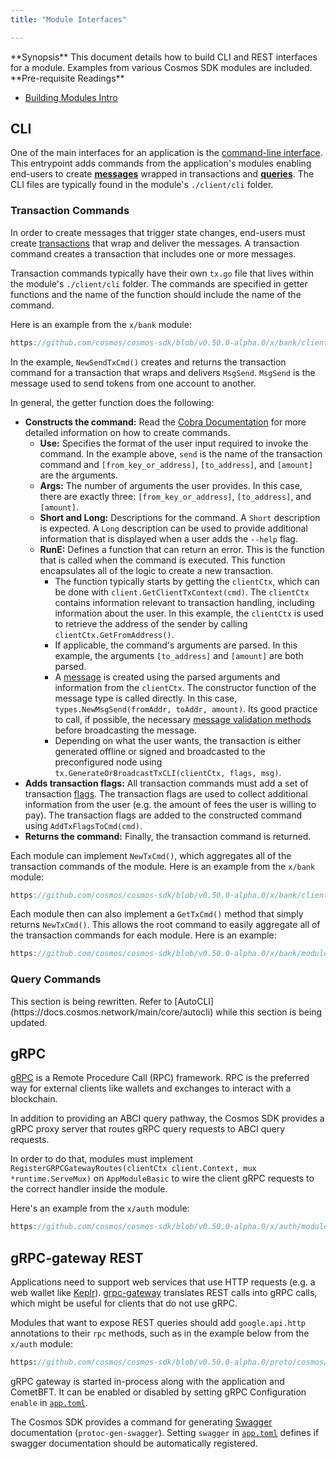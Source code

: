 ```yaml
---
title: "Module Interfaces"

---
```



<Info>
**Synopsis**
This document details how to build CLI and REST interfaces for a module. Examples from various Cosmos SDK modules are included.
</Info>

<Info>
**Pre-requisite Readings**

* [Building Modules Intro](./00-intro.md)

</Info>

## CLI

One of the main interfaces for an application is the [command-line interface](../../learn/advanced/07-cli.md). This entrypoint adds commands from the application's modules enabling end-users to create [**messages**](/docs/sdk/v0.53/02-messages-and-queries.md#messages) wrapped in transactions and [**queries**](/docs/sdk/v0.53/02-messages-and-queries.md#queries). The CLI files are typically found in the module's `./client/cli` folder.

### Transaction Commands

In order to create messages that trigger state changes, end-users must create [transactions](../../learn/advanced/01-transactions.md) that wrap and deliver the messages. A transaction command creates a transaction that includes one or more messages.

Transaction commands typically have their own `tx.go` file that lives within the module's `./client/cli` folder. The commands are specified in getter functions and the name of the function should include the name of the command.

Here is an example from the `x/bank` module:

```go reference
https://github.com/cosmos/cosmos-sdk/blob/v0.50.0-alpha.0/x/bank/client/cli/tx.go#L37-L76
```

In the example, `NewSendTxCmd()` creates and returns the transaction command for a transaction that wraps and delivers `MsgSend`. `MsgSend` is the message used to send tokens from one account to another.

In general, the getter function does the following:

* **Constructs the command:** Read the [Cobra Documentation](https://pkg.go.dev/github.com/spf13/cobra) for more detailed information on how to create commands.
    * **Use:** Specifies the format of the user input required to invoke the command. In the example above, `send` is the name of the transaction command and `[from_key_or_address]`, `[to_address]`, and `[amount]` are the arguments.
    * **Args:** The number of arguments the user provides. In this case, there are exactly three: `[from_key_or_address]`, `[to_address]`, and `[amount]`.
    * **Short and Long:** Descriptions for the command. A `Short` description is expected. A `Long` description can be used to provide additional information that is displayed when a user adds the `--help` flag.
    * **RunE:** Defines a function that can return an error. This is the function that is called when the command is executed. This function encapsulates all of the logic to create a new transaction.
        * The function typically starts by getting the `clientCtx`, which can be done with `client.GetClientTxContext(cmd)`. The `clientCtx` contains information relevant to transaction handling, including information about the user. In this example, the `clientCtx` is used to retrieve the address of the sender by calling `clientCtx.GetFromAddress()`.
        * If applicable, the command's arguments are parsed. In this example, the arguments `[to_address]` and `[amount]` are both parsed.
        * A [message](/docs/sdk/v0.53/02-messages-and-queries.md) is created using the parsed arguments and information from the `clientCtx`. The constructor function of the message type is called directly. In this case, `types.NewMsgSend(fromAddr, toAddr, amount)`. Its good practice to call, if possible, the necessary [message validation methods](../building-modules/03-msg-services.md#Validation) before broadcasting the message.
        * Depending on what the user wants, the transaction is either generated offline or signed and broadcasted to the preconfigured node using `tx.GenerateOrBroadcastTxCLI(clientCtx, flags, msg)`.
* **Adds transaction flags:** All transaction commands must add a set of transaction [flags](#flags). The transaction flags are used to collect additional information from the user (e.g. the amount of fees the user is willing to pay). The transaction flags are added to the constructed command using `AddTxFlagsToCmd(cmd)`.
* **Returns the command:** Finally, the transaction command is returned.

Each module can implement `NewTxCmd()`, which aggregates all of the transaction commands of the module. Here is an example from the `x/bank` module:

```go reference
https://github.com/cosmos/cosmos-sdk/blob/v0.50.0-alpha.0/x/bank/client/cli/tx.go#L20-L35
```

Each module then can also implement a `GetTxCmd()` method that simply returns `NewTxCmd()`. This allows the root command to easily aggregate all of the transaction commands for each module. Here is an example:

```go reference
https://github.com/cosmos/cosmos-sdk/blob/v0.50.0-alpha.0/x/bank/module.go#L84-L86
```

### Query Commands

<Warning>
This section is being rewritten. Refer to [AutoCLI](https://docs.cosmos.network/main/core/autocli) while this section is being updated.
</Warning>

<!-- UPDATE THIS TO AUTOCLI
[Queries](/docs/sdk/v0.53/02-messages-and-queries.md#queries) allow users to gather information about the application or network state; they are routed by the application and processed by the module in which they are defined. Query commands typically have their own `query.go` file in the module's `./client/cli` folder. Like transaction commands, they are specified in getter functions. Here is an example of a query command from the `x/auth` module:

```go reference
https://github.com/cosmos/cosmos-sdk/blob/v0.50.0-alpha.0/x/auth/client/cli/query.go#L86-L128
```

In the example, `GetAccountCmd()` creates and returns a query command that returns the state of an account based on the provided account address.

In general, the getter function does the following:

* **Constructs the command:** Read the [Cobra Documentation](https://pkg.go.dev/github.com/spf13/cobra) for more detailed information on how to create commands.
    * **Use:** Specifies the format of the user input required to invoke the command. In the example above, `account` is the name of the query command and `[address]` is the argument.
    * **Args:** The number of arguments the user provides. In this case, there is exactly one: `[address]`.
    * **Short and Long:** Descriptions for the command. A `Short` description is expected. A `Long` description can be used to provide additional information that is displayed when a user adds the `--help` flag.
    * **RunE:** Defines a function that can return an error. This is the function that is called when the command is executed. This function encapsulates all of the logic to create a new query.
        * The function typically starts by getting the `clientCtx`, which can be done with `client.GetClientQueryContext(cmd)`. The `clientCtx` contains information relevant to query handling.
        * If applicable, the command's arguments are parsed. In this example, the argument `[address]` is parsed.
        * A new `queryClient` is initialized using `NewQueryClient(clientCtx)`. The `queryClient` is then used to call the appropriate [query](/docs/sdk/v0.53/02-messages-and-queries.md#grpc-queries).
        * The `clientCtx.PrintProto` method is used to format the `proto.Message` object so that the results can be printed back to the user.
* **Adds query flags:** All query commands must add a set of query [flags](#flags). The query flags are added to the constructed command using `AddQueryFlagsToCmd(cmd)`.
* **Returns the command:** Finally, the query command is returned.

Each module must implement `GetQueryCmd()`, which aggregates all of the query commands of the module. Here is an example from the `x/auth` module:

```go reference
https://github.com/cosmos/cosmos-sdk/blob/v0.50.0-alpha.0/x/auth/client/cli/query.go#L33-L53
```

Each module must also implement the `GetQueryCmd()` method for `AppModuleBasic` that returns the `GetQueryCmd()` function. This allows for the root command to easily aggregate all of the query commands for each module. Here is an example:

```go reference
https://github.com/cosmos/cosmos-sdk/blob/v0.50.0-alpha.0/x/bank/module.go#L84-L87
```

### Flags

[Flags](../../learn/advanced/07-cli.md#flags) allow users to customize commands. `--fees` and `--gas-prices` are examples of flags that allow users to set the [fees](../../learn/beginner/04-gas-fees.md) and gas prices for their transactions.

Flags that are specific to a module are typically created in a `flags.go` file in the module's `./client/cli` folder. When creating a flag, developers set the value type, the name of the flag, the default value, and a description about the flag. Developers also have the option to mark flags as _required_ so that an error is thrown if the user does not include a value for the flag.

Here is an example that adds the `--from` flag to a command:

```go
cmd.Flags().String(FlagFrom, "", "Name or address of private key with which to sign")
```

In this example, the value of the flag is a `String`, the name of the flag is `from` (the value of the `FlagFrom` constant), the default value of the flag is `""`, and there is a description that will be displayed when a user adds `--help` to the command.

Here is an example that marks the `--from` flag as _required_:

```go
cmd.MarkFlagRequired(FlagFrom)
```

For more detailed information on creating flags, visit the [Cobra Documentation](https://github.com/spf13/cobra).

As mentioned in [transaction commands](#transaction-commands), there is a set of flags that all transaction commands must add. This is done with the `AddTxFlagsToCmd` method defined in the Cosmos SDK's `./client/flags` package.

```go reference
https://github.com/cosmos/cosmos-sdk/blob/v0.50.0-alpha.0/client/flags/flags.go#L108-L138
```

Since `AddTxFlagsToCmd(cmd *cobra.Command)` includes all of the basic flags required for a transaction command, module developers may choose not to add any of their own (specifying arguments instead may often be more appropriate).

Similarly, there is a `AddQueryFlagsToCmd(cmd *cobra.Command)` to add common flags to a module query command.

```go reference
https://github.com/cosmos/cosmos-sdk/blob/v0.50.0-alpha.0/client/flags/flags.go#L95-L106```
-->

## gRPC

[gRPC](https://grpc.io/) is a Remote Procedure Call (RPC) framework. RPC is the preferred way for external clients like wallets and exchanges to interact with a blockchain.

In addition to providing an ABCI query pathway, the Cosmos SDK provides a gRPC proxy server that routes gRPC query requests to ABCI query requests.

In order to do that, modules must implement `RegisterGRPCGatewayRoutes(clientCtx client.Context, mux *runtime.ServeMux)` on `AppModuleBasic` to wire the client gRPC requests to the correct handler inside the module.

Here's an example from the `x/auth` module:

```go reference
https://github.com/cosmos/cosmos-sdk/blob/v0.50.0-alpha.0/x/auth/module.go#L71-L76
```

## gRPC-gateway REST

Applications need to support web services that use HTTP requests (e.g. a web wallet like [Keplr](https://keplr.app)). [grpc-gateway](https://github.com/grpc-ecosystem/grpc-gateway) translates REST calls into gRPC calls, which might be useful for clients that do not use gRPC.

Modules that want to expose REST queries should add `google.api.http` annotations to their `rpc` methods, such as in the example below from the `x/auth` module:

```protobuf reference
https://github.com/cosmos/cosmos-sdk/blob/v0.50.0-alpha.0/proto/cosmos/auth/v1beta1/query.proto#L14-L89
```

gRPC gateway is started in-process along with the application and CometBFT. It can be enabled or disabled by setting gRPC Configuration `enable` in [`app.toml`](../run-node/01-run-node.md#configuring-the-node-using-apptoml-and-configtoml).

The Cosmos SDK provides a command for generating [Swagger](https://swagger.io/) documentation (`protoc-gen-swagger`). Setting `swagger` in [`app.toml`](../run-node/01-run-node.md#configuring-the-node-using-apptoml-and-configtoml) defines if swagger documentation should be automatically registered.
